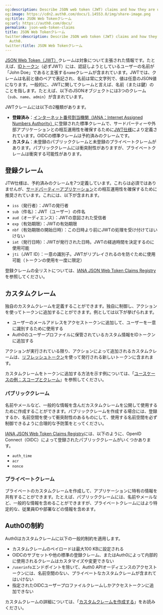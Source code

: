 ```yaml
---
og:description: Describe JSON web token (JWT) claims and how they are used in Auth0.
og:image: https://cdn2.auth0.com/docs/1.14553.0/img/share-image.png
og:title: JSON Web Tokenクレーム
og:url: https://auth0.com/docs/
permalink: json-web-token-claims
title: JSON Web Tokenクレーム
twitter:description: Describe JSON web token (JWT) claims and how they are used in
  Auth0.
twitter:title: JSON Web Tokenクレーム
---
```


[JSON Web Token（JWT）](/tokens/concepts/jwts)クレームは対象について主張された情報です。たとえば、[IDトークン](/security/tokens/id-tokens)（必ずJWT）には、認証しようとしているユーザーの名前が「John Doe」であると主張する`name`クレームが含まれています。JWTでは、クレームは名前と値のペアで表記され、名前は常に文字列で、値は任意のJSON値になります。一般的に、JWTに関してクレームと言えば、名前（または鍵）のことを指します。たとえば、以下のJSONオブジェクトには3つのクレーム（`sub`、`name`、`admin`）が含まれています。





JWTクレームには以下の2種類があります。

* **登録済み**：[インターネット番号割当機関（IANA：Internet Assigned Numbers Authority）](https://www.iana.org/assignments/jwt/jwt.xhtml)に登録された標準クレームで、サードパーティーや外部アプリケーションとの相互運用性を確保するために[JWT仕様](https://tools.ietf.org/html/rfc7519)により定義されています。OIDCの標準クレームは予約済みのクレームです。
* **カスタム**：未登録のパブリッククレームと未登録のプライベートクレームがあります。パブリッククレームには衝突耐性がありますが、プライベートクレームは衝突する可能性があります。

## 登録クレーム

JTW仕様は、予約済みのクレームを7つ定義しています。これらは必須ではありませんが、[サードパーティーアプリケーション](/applications/confidential-and-public-applications/enable-third-party-applications)との相互運用性を確保するために推奨されています。これには、以下が含まれます。

* `iss`（発行者）：JWTの発行者
* `sub`（件名）：JWT（ユーザー）の件名
* `aud`（オーディエンス）：JWTの意図された受信者
* `exp`（有効期限）：JWTの有効期限
* `nbf`（有効期限の開始日時）：この日時より前にJWTの処理を受け付けてはいけない
* `iat`（発行日時）：JWTが発行された日時。JWTの経過時間を決定するのに使用可能
* `jti`（JWT ID）：一意の識別子。JWTがリプレイされるのを防ぐために使用可能（トークンの使用を一度に限定）

登録クレームの全リストについては、[IANA JSON Web Token Claims Registry](https://www.iana.org/assignments/jwt/jwt.xhtml#claims)を参照してください。

## カスタムクレーム

独自のカスタムクレームを定義することができます。独自に制御し、アクションを使ってトークンに追加することができます。例としては以下が挙げられます。

* ユーザーのメールアドレスをアクセストークンに追加して、ユーザーを一意に識別するために使用する
* Auth0のユーザープロファイルに保管されているカスタム情報をIDトークンに追加する

アクションが実行されている限り、アクションによって追加されるカスタムクレームは、[リフレッシュトークン](/security/tokens/refresh-tokens)を使って発行される新しいトークンに含まれます。

カスタムクレームをトークンに追加する方法を示す例については、「[ユースケースの例：スコープとクレーム](/apis/scopes/sample-use-cases-scopes-and-claims)」を参照してください。

### パブリッククレーム

名前やメールなど、一般的な情報を含んだカスタムクレームを公開して使用するために作成することができます。パブリッククレームを作成する場合には、登録するか、名前空間を使って衝突耐性のあるものにして、使用する名前空間を必ず制御できるように合理的な予防策をとってください。

[IANA JSON Web Token Claims Registry](https://www.iana.org/assignments/jwt/jwt.xhtml#claims)には、以下のように、OpenID Connect（OIDC）によって登録されたパブリッククレームがいくつかあります。

* `auth_time`
* `acr`
* `nonce`

### プライベートクレーム

プライベートのカスタムクレームを作成して、アプリケーションに特有の情報を共有することができます。たとえば、パブリッククレームには、名前やメールなど、一般的な情報を含めることができますが、プライベートクレームにはより特定的な、従業員IDや部署などの情報を含めます。

## Auth0の制約

Auth0はカスタムクレームに以下の一般的制約を適用します。

* カスタムクレームのペイロードは最大100 KBに設定される
* OIDCのサブセットや他の標準の登録クレーム、またはAuth0によって内部的に使用されるクレームはカスタマイズや変更できない
* `/userinfo`エンドポイントを除いて、Auth0 APIオーディエンスのアクセストークンには、名前空間のない、プライベートなカスタムクレームが含まれてはいけない
* 指定されたOIDCユーザープロファイルクレームしかアクセストークンに追加できない

カスタムクレームの詳細については、「[カスタムクレームを作成する](/security/tokens/json-web-tokens/create-custom-claims)」をお読みください。